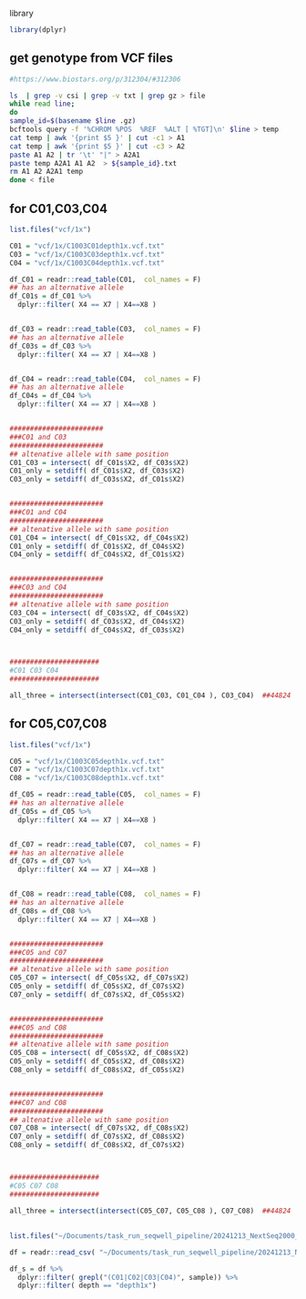 library
```r
library(dplyr)
```


## get genotype from VCF files
```bash
#https://www.biostars.org/p/312304/#312306

ls  | grep -v csi | grep -v txt | grep gz > file
while read line;
do 
sample_id=$(basename $line .gz)
bcftools query -f '%CHROM %POS  %REF  %ALT [ %TGT]\n' $line > temp
cat temp | awk '{print $5 }' | cut -c1 > A1
cat temp | awk '{print $5 }' | cut -c3 > A2
paste A1 A2 | tr '\t' "|" > A2A1
paste temp A2A1 A1 A2  > ${sample_id}.txt
rm A1 A2 A2A1 temp
done < file

```



## for C01,C03,C04
```r

list.files("vcf/1x")

C01 = "vcf/1x/C1003C01depth1x.vcf.txt"
C03 = "vcf/1x/C1003C03depth1x.vcf.txt"
C04 = "vcf/1x/C1003C04depth1x.vcf.txt"

df_C01 = readr::read_table(C01,  col_names = F)
## has an alternative allele
df_C01s = df_C01 %>% 
  dplyr::filter( X4 == X7 | X4==X8 )


df_C03 = readr::read_table(C03,  col_names = F)
## has an alternative allele
df_C03s = df_C03 %>% 
  dplyr::filter( X4 == X7 | X4==X8 )


df_C04 = readr::read_table(C04,  col_names = F)
## has an alternative allele
df_C04s = df_C04 %>% 
  dplyr::filter( X4 == X7 | X4==X8 )


#######################
###C01 and C03
#######################
## altenative allele with same position
C01_C03 = intersect( df_C01s$X2, df_C03s$X2)
C01_only = setdiff( df_C01s$X2, df_C03s$X2)
C03_only = setdiff( df_C03s$X2, df_C01s$X2)


#######################
###C01 and C04
#######################
## altenative allele with same position
C01_C04 = intersect( df_C01s$X2, df_C04s$X2)
C01_only = setdiff( df_C01s$X2, df_C04s$X2)
C04_only = setdiff( df_C04s$X2, df_C01s$X2)


#######################
###C03 and C04
#######################
## altenative allele with same position
C03_C04 = intersect( df_C03s$X2, df_C04s$X2)
C03_only = setdiff( df_C03s$X2, df_C04s$X2)
C04_only = setdiff( df_C04s$X2, df_C03s$X2)



######################
#C01 C03 C04
######################

all_three = intersect(intersect(C01_C03, C01_C04 ), C03_C04)  ##44824


```






## for C05,C07,C08
```r

list.files("vcf/1x")

C05 = "vcf/1x/C1003C05depth1x.vcf.txt"
C07 = "vcf/1x/C1003C07depth1x.vcf.txt"
C08 = "vcf/1x/C1003C08depth1x.vcf.txt"

df_C05 = readr::read_table(C05,  col_names = F)
## has an alternative allele
df_C05s = df_C05 %>% 
  dplyr::filter( X4 == X7 | X4==X8 )


df_C07 = readr::read_table(C07,  col_names = F)
## has an alternative allele
df_C07s = df_C07 %>% 
  dplyr::filter( X4 == X7 | X4==X8 )


df_C08 = readr::read_table(C08,  col_names = F)
## has an alternative allele
df_C08s = df_C08 %>% 
  dplyr::filter( X4 == X7 | X4==X8 )


#######################
###C05 and C07
#######################
## altenative allele with same position
C05_C07 = intersect( df_C05s$X2, df_C07s$X2)
C05_only = setdiff( df_C05s$X2, df_C07s$X2)
C07_only = setdiff( df_C07s$X2, df_C05s$X2)


#######################
###C05 and C08
#######################
## altenative allele with same position
C05_C08 = intersect( df_C05s$X2, df_C08s$X2)
C05_only = setdiff( df_C05s$X2, df_C08s$X2)
C08_only = setdiff( df_C08s$X2, df_C05s$X2)


#######################
###C07 and C08
#######################
## altenative allele with same position
C07_C08 = intersect( df_C07s$X2, df_C08s$X2)
C07_only = setdiff( df_C07s$X2, df_C08s$X2)
C08_only = setdiff( df_C08s$X2, df_C07s$X2)



######################
#C05 C07 C08
######################

all_three = intersect(intersect(C05_C07, C05_C08 ), C07_C08)  ##44824


```










##
```r

list.files("~/Documents/task_run_seqwell_pipeline/20241213_NextSeq2000_large_downsample_wgs_impute/concordance/concordance_summary_table")

df = readr::read_csv( "~/Documents/task_run_seqwell_pipeline/20241213_NextSeq2000_large_downsample_wgs_impute/concordance/concordance_summary_table/na12878_imputation_summary_report.csv" )

df_s = df %>% 
  dplyr::filter( grepl("(C01|C02|C03|C04)", sample)) %>% 
  dplyr::filter( depth == "depth1x")


```
